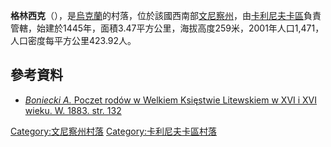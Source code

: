 {{coord|49|34|31|N|28|27|51|E|scale:30000|display=title}}

'''格林西克'''（{{lang-uk|Глинськ}}），是[[烏克蘭|烏克蘭]]的村落，位於該國西南部[[文尼察州|文尼察州]]，由[[卡利尼夫卡區|卡利尼夫卡區]]負責管轄，始建於1445年，面積3.47平方公里，海拔高度259米，2001年人口1,471，人口密度每平方公里423.92人。

==參考資料==
*[http://ebuw.uw.edu.pl/dlibra/docmetadata?id=47&from=&dirids=1&ver_id=&lp=1&QI=5306844E5C8D94B38F0784F63B838271-5 ''Boniecki A.'' Poczet rodów w Welkiem Księstwie Litewskiem w XVI i XVI wieku. W. 1883. str. 132] {{Wayback|url=http://ebuw.uw.edu.pl/dlibra/docmetadata?id=47&from=&dirids=1&ver_id=&lp=1&QI=5306844E5C8D94B38F0784F63B838271-5 |date=20150711195419 }}

[[Category:文尼察州村落|Category:文尼察州村落]]
[[Category:卡利尼夫卡區村落|Category:卡利尼夫卡區村落]]


{{Vinnytsia-geo-stub}}